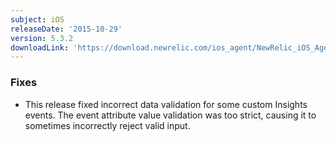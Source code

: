 ```yaml
---
subject: iOS
releaseDate: '2015-10-29'
version: 5.3.2
downloadLink: 'https://download.newrelic.com/ios_agent/NewRelic_iOS_Agent_5.3.2.zip'
---
```


### Fixes

* This release fixed incorrect data validation for some custom Insights events. The event attribute value validation was too strict, causing it to sometimes incorrectly reject valid input.

